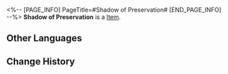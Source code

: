 <%-- [PAGE_INFO]
PageTitle=#Shadow of Preservation#
[END_PAGE_INFO] --%>
{{Item Infobox
|title       = Shadow of Preservation
|id          = 18003
|image       = Item Shadow of Preservation.png
|type        = 
|invCategory = 
|rarity      = 5
|effect      = Material for raising Trailblazer: Preservation's Eidolon Level.
|description = Eidolon Projection generated when you tread on the Path of Preservation. One of the countless existing possibilities.
|source1     = Trailblaze Mission Rewards
|source2     = Jeweler's Pagoda
}}
'''Shadow of Preservation''' is a [[Item]].

==Other Languages==
{{Other Languages
|en   = Shadow of Preservation
|zhs  = 「存护」之影
|zht  = 「存護」之影
|ja   = 「存護」の影
|ko   = 「보존」의 그림자
|es   = Sombra de la Conservación
|fr   = Ombre de la Préservation
|ru   = Тень Сохранения
|th   = Shadow of Preservation
|vi   = Hình Ảnh "Bảo Hộ"
|de   = Schatten der Bewahrung
|id   = Shadow of Preservation
|pt   = Sombra de Preservação
}}

==Change History==
{{Change History|2.0}}